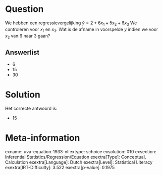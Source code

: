Question
========

We hebben een regressievergelijking $\hat{y} = 2 + 6x_{1} +
5x_{2} + 6x_{3}$ We controleren voor *x*~1~ en *x*~3~. Wat is de
afname in voorspelde *y* indien we voor *x*~2~ van 6 naar 3 gaan?

Answerlist
----------

* 6
* 15
* 30

Solution
========

Het correcte antwoord is: 

* 15

Meta-information
================
exname: uva-equation-1933-nl
extype: schoice
exsolution: 010
exsection: Inferential Statistics/Regression/Equation
exextra[Type]: Conceptual, Calculation
exextra[Language]: Dutch
exextra[Level]: Statistical Literacy
exextra[IRT-Difficulty]: 3.522
exextra[p-value]: 0.1975
